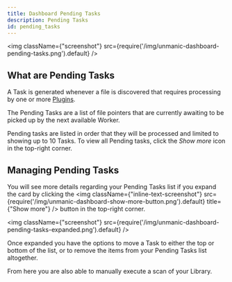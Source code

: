 ```yaml
---
title: Dashboard Pending Tasks
description: Pending Tasks 
id: pending_tasks
---
```



<img className={"screenshot"} src={require('/img/unmanic-dashboard-pending-tasks.png').default} />

## What are Pending Tasks

A Task is generated whenever a file is discovered that requires processing by one or more [Plugins](/docs/plugins/overview).

The Pending Tasks are a list of file pointers that are currently awaiting to be picked up by the next available Worker.

Pending tasks are listed in order that they will be processed and limited to showing up to 10 Tasks.
To view all Pending tasks, click the *Show more* icon in the top-right corner.


## Managing Pending Tasks

You will see more details regarding your Pending Tasks list if you expand the card by clicking the <img className={"inline-text-screenshot"} src={require('/img/unmanic-dashboard-show-more-button.png').default} title={"Show more"} /> button in the top-right corner.

<img className={"screenshot"} src={require('/img/unmanic-dashboard-pending-tasks-expanded.png').default} />

Once expanded you have the options to move a Task to either the top or bottom of the list, or to remove the items from your Pending Tasks list altogether.

From here you are also able to manually execute a scan of your Library.


